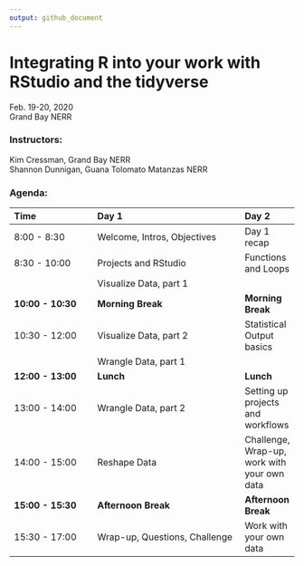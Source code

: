```yaml
---
output: github_document
---
```



# Integrating R into your work with RStudio and the tidyverse  

Feb. 19-20, 2020  
Grand Bay NERR  

### Instructors:  
Kim Cressman, Grand Bay NERR  
Shannon Dunnigan, Guana Tolomato Matanzas NERR  


### Agenda:  


| Time              | Day 1                          | Day 2 |   
| :---------------- | :----------------------------- | :---- |  
| 8:00 - 8:30       | Welcome, Intros, Objectives    | Day 1 recap |  
| 8:30 - 10:00      | Projects and RStudio           | Functions and Loops |  
|                   | Visualize Data, part 1         |  | 
| **10:00 - 10:30** | **Morning Break**              | **Morning Break** |  
| 10:30 - 12:00     | Visualize Data, part 2         | Statistical Output basics |  
|                   | Wrangle Data, part 1           |   |  
| **12:00 - 13:00** | **Lunch**                      |  **Lunch** |
| 13:00 - 14:00     | Wrangle Data, part 2           | Setting up projects and workflows |  
| 14:00 - 15:00     | Reshape Data                   | Challenge, Wrap-up, work with your own data |   
| **15:00 - 15:30** | **Afternoon Break**            | **Afternoon Break**
| 15:30 - 17:00     | Wrap-up, Questions, Challenge  | Work with your own data |


